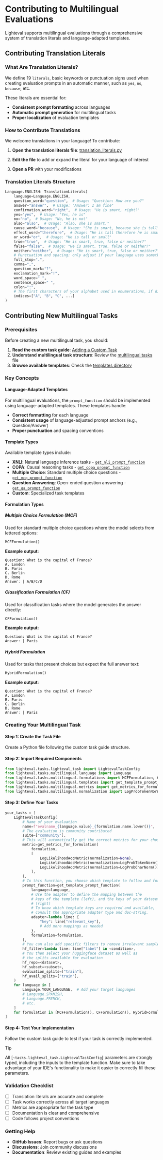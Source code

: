 # Contributing to Multilingual Evaluations

Lighteval supports multilingual evaluations through a comprehensive system of translation literals and language-adapted templates.

## Contributing Translation Literals

### What Are Translation Literals?

We define 19 `literals`, basic keywords or punctuation signs used when creating evaluation prompts in an automatic manner, such as `yes`, `no`, `because`, etc.

These literals are essential for:
- **Consistent prompt formatting** across languages
- **Automatic prompt generation** for multilingual tasks
- **Proper localization** of evaluation templates

### How to Contribute Translations

We welcome translations in your language! To contribute:

1. **Open the translation literals file**: [translation_literals.py](https://github.com/huggingface/lighteval/blob/main/src/lighteval/tasks/templates/utils/translation_literals.py)

2. **Edit the file** to add or expand the literal for your language of interest

3. **Open a PR** with your modifications

### Translation Literals Structure

```python
Language.ENGLISH: TranslationLiterals(
    language=Language.ENGLISH,
    question_word="question",  # Usage: "Question: How are you?"
    answer="answer",  # Usage: "Answer: I am fine"
    confirmation_word="right",  # Usage: "He is smart, right?"
    yes="yes",  # Usage: "Yes, he is"
    no="no",  # Usage: "No, he is not"
    also="also",  # Usage: "Also, she is smart."
    cause_word="because",  # Usage: "She is smart, because she is tall"
    effect_word="therefore",  # Usage: "He is tall therefore he is smart"
    or_word="or",  # Usage: "He is tall or small"
    true="true",  # Usage: "He is smart, true, false or neither?"
    false="false",  # Usage: "He is smart, true, false or neither?"
    neither="neither",  # Usage: "He is smart, true, false or neither?"
    # Punctuation and spacing: only adjust if your language uses something different than in English
    full_stop=".",
    comma=",",
    question_mark="?",
    exclamation_mark="!",
    word_space=" ",
    sentence_space=" ",
    colon=":",
    # The first characters of your alphabet used in enumerations, if different from English
    indices=["A", "B", "C", ...]
)
```

## Contributing New Multilingual Tasks

### Prerequisites

Before creating a new multilingual task, you should:

1. **Read the custom task guide**: [Adding a Custom Task](adding-a-custom-task)
2. **Understand multilingual task structure**: Review the [multilingual tasks](https://github.com/huggingface/lighteval/blob/main/src/lighteval/tasks/multilingual/tasks.py) file
3. **Browse available templates**: Check the [templates directory](https://github.com/huggingface/lighteval/tree/main/src/lighteval/tasks/templates)

### Key Concepts

#### Language-Adapted Templates
For multilingual evaluations, the `prompt_function` should be implemented using language-adapted templates. These templates handle:
- **Correct formatting** for each language
- **Consistent usage** of language-adjusted prompt anchors (e.g., Question/Answer)
- **Proper punctuation** and spacing conventions

#### Template Types
Available template types include:
- **XNLI**: Natural language inference tasks - [`get_nli_prompt_function`](https://github.com/huggingface/lighteval/blob/main/src/lighteval/tasks/templates/nli.py#L162)
- **COPA**: Causal reasoning tasks - [`get_copa_prompt_function`](https://github.com/huggingface/lighteval/blob/main/src/lighteval/tasks/templates/copa.py#L76)
- **Multiple Choice**: Standard multiple choice questions - [`get_mcq_prompt_function`](https://github.com/huggingface/lighteval/blob/main/src/lighteval/tasks/templates/multichoice.py#L81)
- **Question Answering**: Open-ended question answering - [`get_qa_prompt_function`](https://github.com/huggingface/lighteval/blob/main/src/lighteval/tasks/templates/qa.py#L46)
- **Custom**: Specialized task templates

#### Formulation Types

##### Multiple Choice Formulation (MCF)
Used for standard multiple choice questions where the model selects from lettered options:
```python
MCFFormulation()
```

**Example output:**
```
Question: What is the capital of France?
A. London
B. Paris
C. Berlin
D. Rome
Answer: | A/B/C/D
```

##### Classification Formulation (CF)
Used for classification tasks where the model generates the answer directly:
```python
CFFormulation()
```

**Example output:**
```
Question: What is the capital of France?
Answer: | Paris
```

##### Hybrid Formulation
Used for tasks that present choices but expect the full answer text:
```python
HybridFormulation()
```

**Example output:**
```
Question: What is the capital of France?
A. London
B. Paris
C. Berlin
D. Rome
Answer: | Paris
```


### Creating Your Multilingual Task

#### Step 1: Create the Task File
Create a Python file following the custom task guide structure.

#### Step 2: Import Required Components
```python
from lighteval.tasks.lighteval_task import LightevalTaskConfig
from lighteval.tasks.multilingual.language import Language
from lighteval.tasks.multilingual.formulations import MCFFormulation, CFFormulation, HybridFormulation
from lighteval.tasks.multilingual.templates import get_template_prompt_function
from lighteval.tasks.multilingual.metrics import get_metrics_for_formulation, loglikelihood_acc_metric
from lighteval.tasks.multilingual.normalization import LogProbTokenNorm, LogProbCharNorm
```

#### Step 3: Define Your Tasks
```python
your_tasks = [
    LightevalTaskConfig(
        # Name of your evaluation
        name=f"evalname_{language.value}_{formulation.name.lower()}",
        # The evaluation is community contributed
        suite=["community"],
        # This will automatically get the correct metrics for your chosen formulation
        metric=get_metrics_for_formulation(
            formulation,
            [
                LogLikelihoodAccMetric(normalization=None),
                LogLikelihoodAccMetric(normalization=LogProbTokenNorm()),
                LogLikelihoodAccMetric(normalization=LogProbCharNorm()),
            ],
        ),
        # In this function, you choose which template to follow and for which language and formulation
        prompt_function=get_template_prompt_function(
            language=language,
            # Use the adapter to define the mapping between the
            # keys of the template (left), and the keys of your dataset
            # (right)
            # To know which template keys are required and available,
            # consult the appropriate adapter type and doc-string.
            adapter=lambda line: {
                "key": line["relevant_key"],
                # Add more mappings as needed
            },
            formulation=formulation,
        ),
        # You can also add specific filters to remove irrelevant samples
        hf_filter=lambda line: line["label"] in <condition>,
        # You then select your huggingface dataset as well as
        # the splits available for evaluation
        hf_repo=<dataset>,
        hf_subset=<subset>,
        evaluation_splits=["train"],
        hf_avail_splits=["train"],
    )
    for language in [
        Language.YOUR_LANGUAGE,  # Add your target languages
        # Language.SPANISH,
        # Language.FRENCH,
        # etc.
    ]
    for formulation in [MCFFormulation(), CFFormulation(), HybridFormulation()]
]
```

#### Step 4: Test Your Implementation
Follow the custom task guide to test if your task is correctly implemented.

> [!TIP]
> All [`~tasks.lighteval_task.LightevalTaskConfig`] parameters are strongly typed, including the inputs to the template function. Make sure to take advantage of your IDE's functionality to make it easier to correctly fill these parameters.

### Validation Checklist
- [ ] Translation literals are accurate and complete
- [ ] Task works correctly across all target languages
- [ ] Metrics are appropriate for the task type
- [ ] Documentation is clear and comprehensive
- [ ] Code follows project conventions

### Getting Help

- **GitHub Issues**: Report bugs or ask questions
- **Discussions**: Join community discussions
- **Documentation**: Review existing guides and examples
